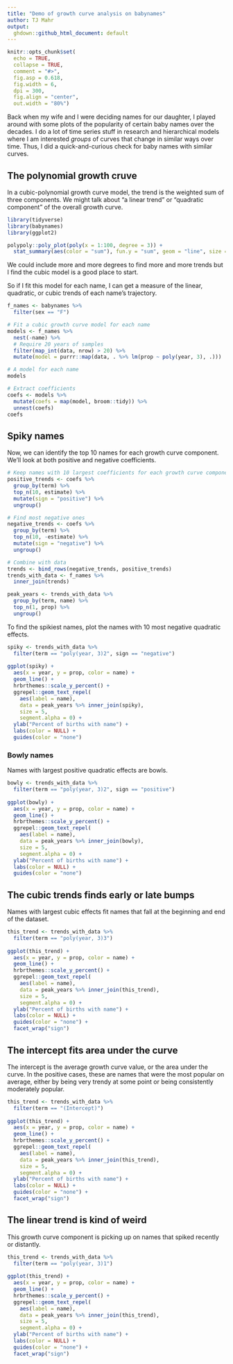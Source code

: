 ```yaml
---
title: "Demo of growth curve analysis on babynames"
author: TJ Mahr
output: 
  ghdown::github_html_document: default
---
```


```r
knitr::opts_chunk$set(
  echo = TRUE,
  collapse = TRUE,
  comment = "#>",
  fig.asp = 0.618,
  fig.width = 6,
  dpi = 300,
  fig.align = "center",
  out.width = "80%")
```

Back when my wife and I were deciding names for our daughter, I played around
with some plots of the popularity of certain baby names over the decades. I do a
lot of time series stuff in research and hierarchical models where I am
interested *groups* of curves that change in similar ways over time. Thus, I did
a quick-and-curious check for baby names with similar curves.

## The polynomial growth cruve 

In a cubic-polynomial growth curve model, the trend is the weighted sum of three
components. We might talk about "a linear trend" or "quadratic component" of the
overall growth curve.

```r
library(tidyverse)
library(babynames)
library(ggplot2)

polypoly::poly_plot(poly(x = 1:100, degree = 3)) + 
  stat_summary(aes(color = "sum"), fun.y = "sum", geom = "line", size = 1)
```

We could include more and more degrees to find more and more trends but I find
the cubic model is a good place to start.

So if I fit this model for each name, I can get a measure of the linear,
quadratic, or cubic trends of each name's trajectory.

```r
f_names <- babynames %>%
  filter(sex == "F")

# Fit a cubic growth curve model for each name
models <- f_names %>%
  nest(-name) %>%
  # Require 20 years of samples
  filter(map_int(data, nrow) > 20) %>%
  mutate(model = purrr::map(data, . %>% lm(prop ~ poly(year, 3), .)))

# A model for each name
models

# Extract coefficients
coefs <- models %>%
  mutate(coefs = map(model, broom::tidy)) %>%
  unnest(coefs)
coefs
```

## Spiky names

Now, we can identify the top 10 names for each growth curve component. We'll
look at both positive and negative coefficients.

```r
# Keep names with 10 largest coefficients for each growth curve component
positive_trends <- coefs %>% 
  group_by(term) %>% 
  top_n(10, estimate) %>% 
  mutate(sign = "positive") %>% 
  ungroup()

# Find most negative ones
negative_trends <- coefs %>% 
  group_by(term) %>% 
  top_n(10, -estimate) %>% 
  mutate(sign = "negative") %>% 
  ungroup()

# Combine with data
trends <- bind_rows(negative_trends, positive_trends)
trends_with_data <- f_names %>%
  inner_join(trends)

peak_years <- trends_with_data %>%
  group_by(term, name) %>%
  top_n(1, prop) %>%
  ungroup()
```

To find the spikiest names, plot the names with 10 most negative quadratic
effects.

```r
spiky <- trends_with_data %>% 
  filter(term == "poly(year, 3)2", sign == "negative") 
  
ggplot(spiky) +
  aes(x = year, y = prop, color = name) +
  geom_line() +
  hrbrthemes::scale_y_percent() +
  ggrepel::geom_text_repel(
    aes(label = name), 
    data = peak_years %>% inner_join(spiky), 
    size = 5,
    segment.alpha = 0) +
  ylab("Percent of births with name") +
  labs(color = NULL) +
  guides(color = "none")
```


### Bowly names

Names with largest positive quadratic effects are bowls.

```r
bowly <- trends_with_data %>% 
  filter(term == "poly(year, 3)2", sign == "positive") 
  
ggplot(bowly) +
  aes(x = year, y = prop, color = name) +
  geom_line() +
  hrbrthemes::scale_y_percent() +
  ggrepel::geom_text_repel(
    aes(label = name), 
    data = peak_years %>% inner_join(bowly), 
    size = 5,
    segment.alpha = 0) +
  ylab("Percent of births with name") +
  labs(color = NULL) +
  guides(color = "none")
```

## The cubic trends finds early or late bumps

Names with largest cubic effects fit names that fall at the
beginning and end of the dataset.

```r
this_trend <- trends_with_data %>% 
  filter(term == "poly(year, 3)3") 
  
ggplot(this_trend) +
  aes(x = year, y = prop, color = name) +
  geom_line() +
  hrbrthemes::scale_y_percent() +
  ggrepel::geom_text_repel(
    aes(label = name), 
    data = peak_years %>% inner_join(this_trend), 
    size = 5,
    segment.alpha = 0) +
  ylab("Percent of births with name") +
  labs(color = NULL) +
  guides(color = "none") + 
  facet_wrap("sign")
```

## The intercept fits area under the curve

The intercept is the average growth curve value, or the area under the curve. In
the positive cases, these are names that were the most popular on average,
either by being very trendy at some point or being consistently moderately
popular.

```r
this_trend <- trends_with_data %>% 
  filter(term == "(Intercept)") 
  
ggplot(this_trend) +
  aes(x = year, y = prop, color = name) +
  geom_line() +
  hrbrthemes::scale_y_percent() +
  ggrepel::geom_text_repel(
    aes(label = name), 
    data = peak_years %>% inner_join(this_trend), 
    size = 5,
    segment.alpha = 0) +
  ylab("Percent of births with name") +
  labs(color = NULL) +
  guides(color = "none") + 
  facet_wrap("sign")
```

## The linear trend is kind of weird

This growth curve component is picking up on names that spiked recently or
distantly.

```r
this_trend <- trends_with_data %>% 
  filter(term == "poly(year, 3)1") 
  
ggplot(this_trend) +
  aes(x = year, y = prop, color = name) +
  geom_line() +
  hrbrthemes::scale_y_percent() +
  ggrepel::geom_text_repel(
    aes(label = name), 
    data = peak_years %>% inner_join(this_trend), 
    size = 5,
    segment.alpha = 0) +
  ylab("Percent of births with name") +
  labs(color = NULL) +
  guides(color = "none") + 
  facet_wrap("sign")
```


